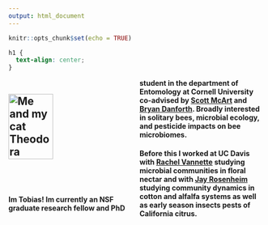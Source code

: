 ```yaml
---
output: html_document
---
```


```r
knitr::opts_chunk$set(echo = TRUE)
```

```css
h1 {
  text-align: center;
}
```



<style>
  .col2 {
    columns: 2 200px;         /* number of columns and width in pixels*/
    -webkit-columns: 2 200px; /* chrome, safari */
    -moz-columns: 2 200px;    /* firefox */
  }
  .col3 {
    columns: 3 100px;
    -webkit-columns: 3 100px;
    -moz-columns: 3 100px;
  }
</style>


<div class="col2">



![Me and my cat Theodora](https://tobiasgmueller.com/wp-content/uploads/2021/11/catpicture-768x1024.jpg){width=60%}
---


<br>
<br>

#### Im Tobias! Im currently an NSF graduate research fellow and PhD student in the department of Entomology at Cornell University co-advised by [Scott McArt](https://blogs.cornell.edu/mcartlab/) and [Bryan Danforth](https://www.danforthlab.entomology.cornell.edu/). Broadly interested in solitary bees, microbial ecology, and pesticide impacts on bee microbiomes.
 
#### Before this I worked at UC Davis with [Rachel Vannette](https://vannettelab.faculty.ucdavis.edu/) studying microbial communities in floral nectar and with [Jay Rosenheim](https://rosenheim.faculty.ucdavis.edu/) studying community dynamics in cotton and alfalfa systems as well as early season insects pests of California citrus.


</div>




